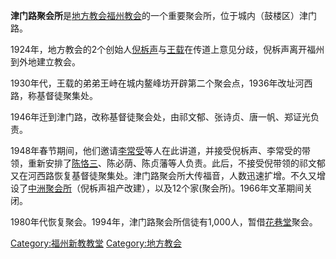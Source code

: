 '''津门路聚会所'''是[[地方教会|地方教会]][[福州教会|福州教会]]的一个重要聚会所，位于城内（鼓楼区）津门路。

1924年，地方教会的2个创始人[[倪柝声|倪柝声]]与[[王载|王载]]在传道上意见分歧，倪柝声离开福州到外地建立教会。

1930年代，王载的弟弟王峙在城内鳌峰坊开辟第二个聚会点，1936年改址河西路，称基督徒聚集处。

1946年迁到津门路，改称基督徒聚会处，由祁文郁、张诗贞、唐一帆、郑证光负责。

1948年春节期间，他们邀请[[李常受|李常受]]等人在此讲道，并接受倪柝声、李常受的带领，重新安排了[[陈恪三|陈恪三]]、陈必荫、陈贞藩等人负责。此后，不接受倪带领的祁文郁又在河西路恢复基督徒聚集处。津门路聚会所大传福音，人数迅速扩增。不久又增设了[[中洲聚会所|中洲聚会所]]（倪柝声祖产改建），以及12个家(聚会所)。1966年文革期间关闭。

1980年代恢复聚会。1994年，津门路聚会所信徒有1,000人，暂借[[尚友堂|花巷堂]]聚会。
[[Category:福州新教教堂|Category:福州新教教堂]]
[[Category:地方教会|Category:地方教会]]
{{福州教堂}}